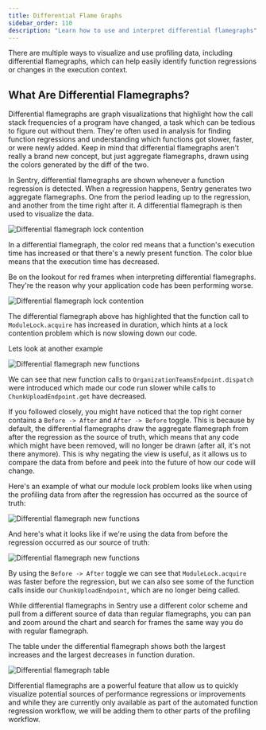 ```yaml
---
title: Differential Flame Graphs
sidebar_order: 110
description: "Learn how to use and interpret differential flamegraphs"
---
```


There are multiple ways to visualize and use profiling data, including differential flamegraphs, which can help easily identify function regressions or changes in the execution context.

## What Are Differential Flamegraphs?

Differential flamegraphs are graph visualizations that highlight how the call stack frequencies of a program have changed, a task which can be tedious to figure out without them. They're often used in analysis for finding function regressions and understanding which functions got slower, faster, or were newly added. Keep in mind that differential flamegraphs aren't really a brand new concept, but just aggregate flamegraphs, drawn using the colors generated by the diff of the two.

In Sentry, differential flamegraphs are shown whenever a function regression is detected. When a regression happens, Sentry generates two aggregate flamegraphs. One from the period leading up to the regression, and another from the time right after it. A differential flamegraph is then used to visualize the data.

![Differential flamegraph lock contention](./differential-flamegraph.png)

<Note>

In a differential flamegraph, the color red means that a function's execution time has increased or that there's a newly present function. The color blue means that the execution time has decreased.

</Note>

Be on the lookout for red frames when interpreting differential flamegraphs. They're the reason why your application code has been performing worse.

![Differential flamegraph lock contention](./differential-flamegraph.png)

The differential flamegraph above has highlighted that the function call to `ModuleLock.acquire` has increased in duration, which hints at a lock contention problem which is now slowing down our code.

Lets look at another example

![Differential flamegraph new functions](./differential-flamegraph-new.png)

We can see that new function calls to `OrganizationTeamsEndpoint.dispatch` were introduced which made our code run slower while calls to `ChunkUploadEndpoint.get` have decreased.

If you followed closely, you might have noticed that the top right corner contains a `Before -> After` and `After -> Before` toggle. This is because by default, the differential flamegraphs draw the aggregate flamegraph from after the regression as the source of truth, which means that any code which might have been removed, will no longer be drawn (after all, it's not there anymore). This is why negating the view is useful, as it allows us to compare the data from before and peek into the future of how our code will change.

Here's an example of what our module lock problem looks like when using the profiling data from after the regression has occurred as the source of truth:

![Differential flamegraph new functions](./differential-flamegraph-regular.png)

And here's what it looks like if we're using the data from before the regression occurred as our source of truth:

![Differential flamegraph new functions](./differential-flamegraph-inverted.png)

By using the `Before -> After` toggle we can see that `ModuleLock.acquire` was faster before the regression, but we can also see some of the function calls inside our `ChunkUploadEndpoint`, which are no longer being called.

While differential flamegraphs in Sentry use a different color scheme and pull from a different source of data than regular flamegraphs, you can pan and zoom around the chart and search for frames the same way you do with regular flamegraph.

The table under the differential flamegraph shows both the largest increases and the largest decreases in function duration.

![Differential flamegraph table](./differential-flamegraph-table.png)

Differential flamegraphs are a powerful feature that allow us to quickly visualize potential sources of performance regressions or improvements and while they are currently only available as part of the automated function regression workflow, we will be adding them to other parts of the profiling workflow.

